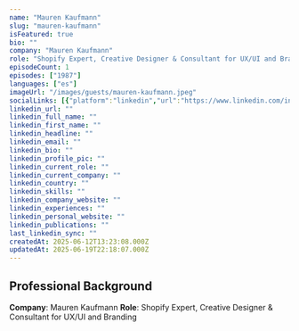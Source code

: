 ```yaml
---
name: "Mauren Kaufmann"
slug: "mauren-kaufmann"
isFeatured: true
bio: ""
company: "Mauren Kaufmann"
role: "Shopify Expert, Creative Designer & Consultant for UX/UI and Branding"
episodeCount: 1
episodes: ["1987"]
languages: ["es"]
imageUrl: "/images/guests/mauren-kaufmann.jpeg"
socialLinks: [{"platform":"linkedin","url":"https://www.linkedin.com/in/mauren-kaufmann"}]
linkedin_url: ""
linkedin_full_name: ""
linkedin_first_name: ""
linkedin_headline: ""
linkedin_email: ""
linkedin_bio: ""
linkedin_profile_pic: ""
linkedin_current_role: ""
linkedin_current_company: ""
linkedin_country: ""
linkedin_skills: ""
linkedin_company_website: ""
linkedin_experiences: ""
linkedin_personal_website: ""
linkedin_publications: ""
last_linkedin_sync: ""
createdAt: 2025-06-12T13:23:08.000Z
updatedAt: 2025-06-19T22:18:07.000Z
---
```


## Professional Background

**Company**: Mauren Kaufmann
**Role**: Shopify Expert, Creative Designer & Consultant for UX/UI and Branding
